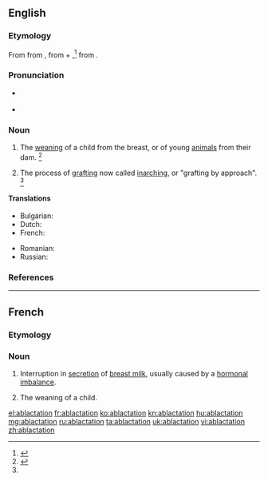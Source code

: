 ==English==

===Etymology===
From {{etyl|enm|en}} {{term|ablactacioun|lang=enm}} from {{etyl|LL.|en}} {{term|ablactatio|lang=la}}, {{m|la|ablactō||to wean}} from {{etyl|la|en}} {{term|ab||without|lang=la}} + {{term|lacto||suckle|lang=la}},<ref name=SOED>{{R:SOED5|page=5}}</ref> from {{term|lac||milk|lang=la}}.

===Pronunciation===
* {{a|US}} {{IPA|/ˌæbˌlækˈteɪ.ʃn̩/}}
* {{rhymes|eɪʃən}}

===Noun===
{{en-noun}}

# The [[weaning]] of a child from the breast, or of young [[animal]]s from their dam. {{defdate|First attested from around (1350 to 1470).}}<ref name=SOED>{{R:SOED5|page=5}}</ref>
# {{context|obsolete|horticulture|lang=en}} The process of [[grafting]] now called [[inarching]], or "grafting by approach". {{defdate|Attested from the late 17<sup>th</sup> century until the early 19<sup>th</sup> century.}}<ref name=SOED/>

====Translations====
{{trans-top|weaning}}
* Bulgarian: {{t|bg|аблактация|f|alt=аблакта́ция|sc=Cyrl}}
* Dutch: {{t|nl|borstvoeding|f}}
* French: {{t+|fr|sevrage|m}}
{{trans-mid}}
* Romanian: {{t+|ro|ablactație|f}}
* Russian: {{t|ru|аблактация|f|alt=аблакта́ция|sc=Cyrl}}
{{trans-bottom}}

===References===
<references/>

----

==French==

===Etymology===
{{prefix|ab|lactation|lang=fr}}

===Noun===
{{fr-noun|f}}

# {{context|medicine|lang=fr}} Interruption in [[secretion]] of [[breast milk]], usually caused by a [[hormonal]] [[imbalance]].
# {{context|medicine|archaic|lang=fr}} The weaning of a child.

[[el:ablactation]]
[[fr:ablactation]]
[[ko:ablactation]]
[[kn:ablactation]]
[[hu:ablactation]]
[[mg:ablactation]]
[[ru:ablactation]]
[[ta:ablactation]]
[[uk:ablactation]]
[[vi:ablactation]]
[[zh:ablactation]]